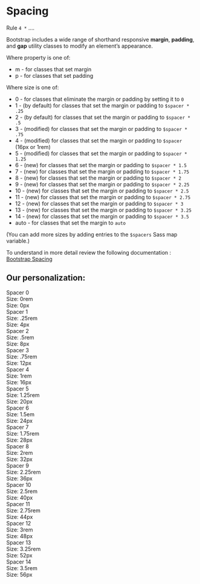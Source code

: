 
<Meta title="Design System/Spacing" />

# Spacing

Rule `4 *` ....

Bootstrap includes a wide range of shorthand responsive **margin**, **padding**, and **gap** utility classes to modify an element’s appearance.

Where property is one of:

+ m - for classes that set margin
+ p - for classes that set padding

Where size is one of:
+ 0 - for classes that eliminate the margin or padding by setting it to `0`
+ 1 - (by default) for classes that set the margin or padding to `$spacer * .25`
+ 2 - (by default) for classes that set the margin or padding to `$spacer * .5`
+ 3 - (modified) for classes that set the margin or padding to `$spacer * .75`
+ 4 - (modified) for classes that set the margin or padding to `$spacer` (16px or 1rem)
+ 5 - (modified) for classes that set the margin or padding to `$spacer * 1.25`
+ 6 - (new) for classes that set the margin or padding to `$spacer * 1.5`
+ 7 - (new) for classes that set the margin or padding to `$spacer * 1.75`
+ 8 - (new) for classes that set the margin or padding to `$spacer * 2`
+ 9 - (new) for classes that set the margin or padding to `$spacer * 2.25`
+ 10 - (new) for classes that set the margin or padding to `$spacer * 2.5`
+ 11 - (new) for classes that set the margin or padding to `$spacer * 2.75`
+ 12 - (new) for classes that set the margin or padding to `$spacer * 3`
+ 13 - (new) for classes that set the margin or padding to `$spacer * 3.25`
+ 14 - (new) for classes that set the margin or padding to `$spacer * 3.5`
+ auto - for classes that set the margin to `auto`

(You can add more sizes by adding entries to the `$spacers` Sass map variable.)

To understand in more detail review the following documentation : [Bootstrap Spacing](https://getbootstrap.com/docs/5.2/utilities/spacing/)

## Our personalization:

<div className="d-grid gap-4 mt-4">
  <div className="row align-items-center g-0">
    <div className="col-4 small">
      <div className="fw-bold">Spacer 0</div>
      <div className="text-gray-500">
        <div>Size: 0rem</div>
        <div>Size: 0px</div>
      </div>
    </div>
    <div className="col-8">
      <div className="p-0 bg-primary border rounded-1" />
    </div>
  </div>
  <div className="row align-items-center g-0">
    <div className="col-4 small">
      <div className="fw-bold">Spacer 1</div>
      <div className="text-gray-500">
        <div>Size: .25rem</div>
        <div>Size: 4px</div>
      </div>
    </div>
    <div className="col-8">
      <div className="pt-1 bg-primary border rounded-1" />
    </div>
  </div>
  <div className="row align-items-center g-0">
    <div className="col-4 small">
      <div className="fw-bold">Spacer 2</div>
      <div className="text-gray-500">
        <div>Size: .5rem</div>
        <div>Size: 8px</div>
      </div>
    </div>
    <div className="col-8">
      <div className="pt-2 bg-primary border rounded-1" />
    </div>
  </div>
  <div className="row align-items-center g-0">
    <div className="col-4 small">
      <div className="fw-bold">Spacer 3</div>
      <div className="text-gray-500">
        <div>Size: .75rem</div>
        <div>Size: 12px</div>
      </div>
    </div>
    <div className="col-8">
      <div className="pt-3 bg-primary border rounded-1" />
    </div>
  </div>
  <div className="row align-items-center g-0">
    <div className="col-4 small">
      <div className="fw-bold">Spacer 4</div>
      <div className="text-gray-500">
        <div>Size: 1rem</div>
        <div>Size: 16px</div>
      </div>
    </div>
    <div className="col-8">
      <div className="pt-4 bg-primary border rounded-1" />
    </div>
  </div>
  <div className="row align-items-center g-0">
    <div className="col-4 small">
      <div className="fw-bold">Spacer 5</div>
      <div className="text-gray-500">
        <div>Size: 1.25rem</div>
        <div>Size: 20px</div>
      </div>
    </div>
    <div className="col-8">
      <div className="pt-5 bg-primary border rounded-1" />
    </div>
  </div>
  <div className="row align-items-center g-0">
    <div className="col-4 small">
      <div className="fw-bold">Spacer 6</div>
      <div className="text-gray-500">
        <div>Size: 1.5em</div>
        <div>Size: 24px</div>
      </div>
    </div>
    <div className="col-8">
      <div className="pt-6 bg-primary border rounded-1" />
    </div>
  </div>
  <div className="row align-items-center g-0">
    <div className="col-4 small">
      <div className="fw-bold">Spacer 7</div>
      <div className="text-gray-500">
        <div>Size: 1.75rem</div>
        <div>Size: 28px</div>
      </div>
    </div>
    <div className="col-8">
      <div className="pt-7 bg-primary border rounded-1" />
    </div>
  </div>
  <div className="row align-items-center g-0">
    <div className="col-4 small">
      <div className="fw-bold">Spacer 8</div>
      <div className="text-gray-500">
        <div>Size: 2rem</div>
        <div>Size: 32px</div>
      </div>
    </div>
    <div className="col-8">
      <div className="pt-8 bg-primary border rounded-1" />
    </div>
  </div>
  <div className="row align-items-center g-0">
    <div className="col-4 small">
      <div className="fw-bold">Spacer 9</div>
      <div className="text-gray-500">
        <div>Size: 2.25rem</div>
        <div>Size: 36px</div>
      </div>
    </div>
    <div className="col-8">
      <div className="pt-9 bg-primary border rounded-1" />
    </div>
  </div>
  <div className="row align-items-center g-0">
    <div className="col-4 small">
      <div className="fw-bold">Spacer 10</div>
      <div className="text-gray-500">
        <div>Size: 2.5rem</div>
        <div>Size: 40px</div>
      </div>
    </div>
    <div className="col-8">
      <div className="pt-10 bg-primary border rounded-1" />
    </div>
  </div>
  <div className="row align-items-center g-0">
    <div className="col-4 small">
      <div className="fw-bold">Spacer 11</div>
      <div className="text-gray-500">
        <div>Size: 2.75rem</div>
        <div>Size: 44px</div>
      </div>
    </div>
    <div className="col-8">
      <div className="pt-11 bg-primary border rounded-1" />
    </div>
  </div>
  <div className="row align-items-center g-0">
    <div className="col-4 small">
      <div className="fw-bold">Spacer 12</div>
      <div className="text-gray-500">
        <div>Size: 3rem</div>
        <div>Size: 48px</div>
      </div>
    </div>
    <div className="col-8">
      <div className="pt-12 bg-primary border rounded-1" />
    </div>
  </div>
  <div className="row align-items-center g-0">
    <div className="col-4 small">
      <div className="fw-bold">Spacer 13</div>
      <div className="text-gray-500">
        <div>Size: 3.25rem</div>
        <div>Size: 52px</div>
      </div>
    </div>
    <div className="col-8">
      <div className="pt-13 bg-primary border rounded-1" />
    </div>
  </div>
  <div className="row align-items-center g-0">
    <div className="col-4 small">
      <div className="fw-bold">Spacer 14</div>
      <div className="text-gray-500">
        <div>Size: 3.5rem</div>
        <div>Size: 56px</div>
      </div>
    </div>
    <div className="col-8">
      <div className="pt-14 bg-primary border rounded-1" />
    </div>
  </div>
</div>
